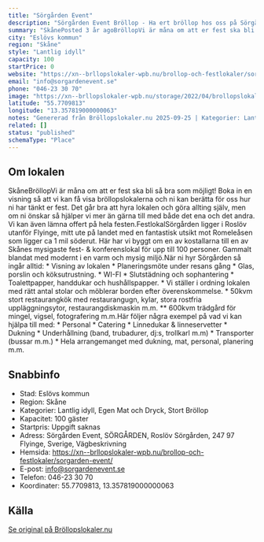 ```yaml
---
title: "Sörgården Event"
description: "Sörgården Event Bröllop - Ha ert bröllop hos oss på Sörgården Event. Se vår fina Bröllopslokal. Skicka gärna en förfrågan så hjälper vi Er!"
summary: "SkånePosted 3 år agoBröllopVi är måna om att er fest ska bli så bra som möjligt! Boka in en visning så att vi kan få visa bröllopslokalerna och ni kan berätta för oss hur ni har tänkt er fest. Det…"
city: "Eslövs kommun"
region: "Skåne"
style: "Lantlig idyll"
capacity: 100
startPrice: 0
website: "https://xn--brllopslokaler-wpb.nu/brollop-och-festlokaler/sorgarden-event/"
email: "info@sorgardenevent.se"
phone: "046-23 30 70"
image: "https://xn--brllopslokaler-wpb.nu/storage/2022/04/brollopslokal-brollop-festlokal-skane-lund-visningsbild.webp"
latitude: "55.7709813"
longitude: "13.357819000000063"
notes: "Genererad från Bröllopslokaler.nu 2025-09-25 | Kategorier: Lantlig idyll, Egen Mat och Dryck, Stort Bröllop"
related: []
status: "published"
schemaType: "Place"
---
```


## Om lokalen

SkåneBröllopVi är måna om att er fest ska bli så bra som möjligt! Boka in en visning så att vi kan få visa bröllopslokalerna och ni kan berätta för oss hur ni har tänkt er fest. Det går bra att hyra lokalen och göra allting själv, men om ni önskar så hjälper vi mer än gärna till med både det ena och det andra. Vi kan även lämna offert på hela festen.FestlokalSörgården ligger i Roslöv utanför Flyinge, mitt ute på landet med en fantastisk utsikt mot Romeleåsen som ligger ca 1 mil söderut. Här har vi byggt om en av kostallarna till en av Skånes mysigaste fest- & konferenslokal för upp till 100 personer. Gammalt blandat med modernt i en varm och mysig miljö.När ni hyr Sörgården så ingår alltid: * Visning av lokalen * Planeringsmöte under resans gång * Glas, porslin och köksutrustning. * WI-FI * Slutstädning och sophantering * Toalettpapper, handdukar och hushållspapper. * Vi ställer i ordning lokalen med rätt antal stolar och möblerar borden efter överenskommelse. * 50kvm stort restaurangkök med restaurangugn, kylar, stora rostfria uppläggningsytor, restaurangdiskmaskin m.m. ** 600kvm trädgård för mingel, vigsel, fotografering m.m.Här följer några exempel på vad vi kan hjälpa till med: * Personal * Catering * Linnedukar & linneservetter * Dukning * Underhållning (band, trubadurer, dj:s, trollkarl m.m) * Transporter (bussar m.m.) * Hela arrangemanget med dukning, mat, personal, planering m.m.

## Snabbinfo

- Stad: Eslövs kommun
- Region: Skåne
- Kategorier: Lantlig idyll, Egen Mat och Dryck, Stort Bröllop
- Kapacitet: 100 gäster
- Startpris: Uppgift saknas
- Adress: Sörgården Event, SÖRGÅRDEN, Roslöv Sörgården, 247 97 Flyinge, Sverige, Vägbeskrivning
- Hemsida: https://xn--brllopslokaler-wpb.nu/brollop-och-festlokaler/sorgarden-event/
- E-post: info@sorgardenevent.se
- Telefon: 046-23 30 70
- Koordinater: 55.7709813, 13.357819000000063

## Källa

[Se original på Bröllopslokaler.nu](https://xn--brllopslokaler-wpb.nu/brollop-och-festlokaler/sorgarden-event/)
